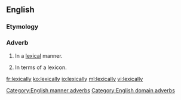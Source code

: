==English==

===Etymology===
{{suffix|lexical|ly}}

===Adverb===
{{en-adv|-}}

# {{context|manner}} In a [[lexical]] manner.
# {{context|domain}} In terms of a lexicon.

[[Category:English manner adverbs]]
[[Category:English domain adverbs]]

[[fr:lexically]]
[[ko:lexically]]
[[io:lexically]]
[[ml:lexically]]
[[vi:lexically]]